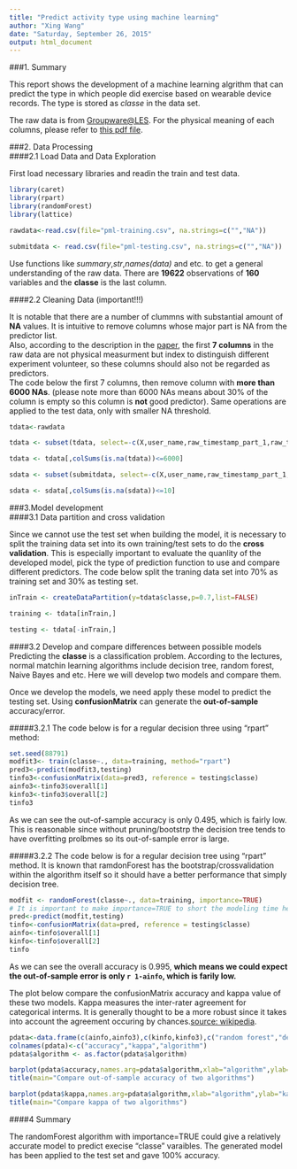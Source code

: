 ```yaml
---
title: "Predict activity type using machine learning"
author: "Xing Wang"
date: "Saturday, September 26, 2015"
output: html_document
---
```


###1. Summary  

This report shows the development of a machine learning algrithm that can predict the type in which people did exercise based on wearable device records. The type is stored as *classe* in the data set.

The raw data is from [Groupware@LES](http://groupware.les.inf.puc-rio.br/har). For the physical meaning of each columns, please refer to [this pdf file](http://groupware.les.inf.puc-rio.br/public/papers/2013.Velloso.QAR-WLE.pdf).

###2. Data Processing  
####2.1 Load Data and Data Exploration  

First load necessary libraries and readin the train and test data.     
```r
library(caret)  
library(rpart)
library(randomForest)  
library(lattice)  

rawdata<-read.csv(file="pml-training.csv", na.strings=c("","NA"))  

submitdata <- read.csv(file="pml-testing.csv", na.strings=c("","NA"))  
```   

Use functions like *summary*,*str*,*names(data)* and etc. to get a general understanding of the raw data. There are **19622** observations of **160** variables and the **classe** is the last column.  


####2.2 Cleaning Data (important!!!)     

It is notable that there are a number of clummns with substantial amount of **NA** values. It is intuitive to remove columns whose major part is NA from the predictor list.     
Also, according to the description in the [paper](http://groupware.les.inf.puc-rio.br/public/papers/2013.Velloso.QAR-WLE.pdf), the first **7 columns** in the raw data are not physical measurment but index to distinguish different experiment volunteer, so these columns should also not be regarded as predictors.  
The code below the first 7 columns, then remove column with **more than 6000 NAs**. (please note more than 6000 NAs means about 30% of the column is empty so this column is **not** good predictor). Same operations are applied to the test data, only with smaller NA threshold.   

```r
tdata<-rawdata  

tdata <- subset(tdata, select=-c(X,user_name,raw_timestamp_part_1,raw_timestamp_part_2,cvtd_timestamp,new_window,num_window))  

tdata <- tdata[,colSums(is.na(tdata))<=6000]  

sdata <- subset(submitdata, select=-c(X,user_name,raw_timestamp_part_1,raw_timestamp_part_2,cvtd_timestamp,new_window,num_window))  

sdata <- sdata[,colSums(is.na(sdata))<=10]  

```   

###3.Model development  
####3.1 Data partition and cross validation  

Since we cannot use the test set when building the model, it is necessary to split the training data set into its own training/test sets to do the **cross validation**. This is especially important to evaluate the quanlity of the developed model, pick the type of prediction function to use and compare different predictors. The code below split the traning data set into 70% as training set and 30% as testing set.  

```r
inTrain <- createDataPartition(y=tdata$classe,p=0.7,list=FALSE)  

training <- tdata[inTrain,]  

testing <- tdata[-inTrain,]  
```  

####3.2 Develop and compare differences between possible models  
Predicting the **classe** is a classification problem. According to the lectures, normal matchin learning algorithms include decision tree, random forest, Naive Bayes and etc. Here we will develop two models and compare them.   

Once we develop the models, we need apply these model to predict the testing set. Using **confusionMatrix** can generate the **out-of-sample** accuracy/error.  

#####3.2.1 The code below is for a regular decision three using "rpart" method:  

```r
set.seed(88791)
modfit3<- train(classe~., data=training, method="rpart")
pred3<-predict(modfit3,testing)
tinfo3<-confusionMatrix(data=pred3, reference = testing$classe)
ainfo3<-tinfo3$overall[1]
kinfo3<-tinfo3$overall[2]
tinfo3
```  

As we can see the out-of-sample accuracy is only 0.495, which is fairly low. This is reasonable since without pruning/bootstrp the decision tree tends to have overfitting prolbmes so its out-of-sample error is large.   

#####3.2.2 The code below is for a regular decision tree using "rpart" method. It is known that ramdonForest has the bootstrap/crossvalidation within the algorithm itself so it should have a better performance that simply decision tree.  

```r
modfit <- randomForest(classe~., data=training, importance=TRUE)  
# It is important to make importance=TRUE to short the modeling time here
pred<-predict(modfit,testing)  
tinfo<-confusionMatrix(data=pred, reference = testing$classe) 
ainfo<-tinfo$overall[1]  
kinfo<-tinfo$overall[2]
tinfo  
```  
As we can see the overall accuracy is 0.995, **which means we could expect the out-of-sample error is only `r 1-ainfo`, which is farily low.**  

The plot below compare the confusionMatrix accuracy and kappa value of these two models. Kappa measures the inter-rater agreement for categorical interms. It is generally thought to be a more robust since it takes into account the agreement occuring by chances.[source: wikipedia](https://en.wikipedia.org/wiki/Cohen%27s_kappa).  

```r
pdata<-data.frame(c(ainfo,ainfo3),c(kinfo,kinfo3),c("random forest","decision tree"))  
colnames(pdata)<-c("accuracy","kappa","algorithm")  
pdata$algorithm <- as.factor(pdata$algorithm)  

barplot(pdata$accuracy,names.arg=pdata$algorithm,xlab="algorithm",ylab="accuracy",col="blue4",ylim=c(0,1.0))
title(main="Compare out-of-sample accuracy of two algorithms")

```  

```r
barplot(pdata$kappa,names.arg=pdata$algorithm,xlab="algorithm",ylab="kappa",col="red4",ylim=c(0,1.0))
title(main="Compare kappa of two algorithms")
```  


####4 Summary 

The  randomForest algorithm with importance=TRUE could give a relatively accurate model to predict execise "classe" varaibles. The generated model has been applied to the test set and gave 100% accuracy.  
